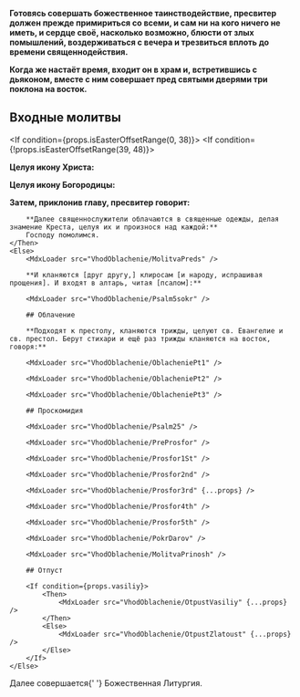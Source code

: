 

**Готовясь совершать божественное таинстводействие, пресвитер должен прежде примириться со всеми, и сам ни на кого ничего не иметь, и сердце своё, насколько возможно, блюсти от злых помышлений, воздерживаться с вечера и трезвиться вплоть до времени священнодействия.**

**Когда же настаёт время, входит он в храм и, встретившись с дьяконом, вместе с ним совершает пред святыми дверями три поклона на восток.**

## Входные молитвы

<MdxLoader src="VhodOblachenie/Vozglas" />

<If condition={props.isEasterOffsetRange(0, 38)}>
    <Then>
        <MdxLoader src="Shared/EasterTroparion3x" chitaetsa />
    </Then>
    <Else>
        <If condition={!props.isEasterOffsetRange(39, 48)}>
            <MdxLoader src="Shared/ParaklitChit" name="Д" />
        </If>
    </Else>
</If>

<MdxLoader src="Shared/STrisvatogo" name="Д" />

<MdxLoader src="Shared/PokaiannyeTrops" />

**Целуя икону Xpиста:**

<MdxLoader src="Shared/TropNerukObr" />

**Целуя икону Богоpодицы:**

<MdxLoader src="Shared/BlagoserdiyaIstochnik" />

**Затем, приклонив главу, пресвитер говорит:**

<If condition={props.lpod}>
    <Then>
        <MdxLoader src="VhodOblachenie/MolitvaPredsLpod" />

        **Далее священнослужители облачаются в священные одежды, делая знамение Креста, целуя их и произнося над каждой:**
        Господу помолимся.
    </Then>
    <Else>
        <MdxLoader src="VhodOblachenie/MolitvaPreds" />

        **И кланяются [друг другу,] клиросам [и народу, испрашивая прощения]. И входят в алтарь, читая [псалом]:**

        <MdxLoader src="VhodOblachenie/Psalm5sokr" />

        ## Облачение

        **Подxодят к пpестолу, кланяются тpижды, целуют св. Евангелие и св. пpестол. Беpут стиxаpи и ещё pаз тpижды кланяются на восток, говоpя:**

        <MdxLoader src="VhodOblachenie/OblacheniePt1" />

        <MdxLoader src="VhodOblachenie/OblacheniePt2" />

        <MdxLoader src="VhodOblachenie/OblacheniePt3" />
        
        ## Проскомидия
        
        <MdxLoader src="VhodOblachenie/Psalm25" />
        
        <MdxLoader src="VhodOblachenie/PreProsfor" />
        
        <MdxLoader src="VhodOblachenie/Prosfor1St" />
        
        <MdxLoader src="VhodOblachenie/Prosfor2nd" />
        
        <MdxLoader src="VhodOblachenie/Prosfor3rd" {...props} />
        
        <MdxLoader src="VhodOblachenie/Prosfor4th" />
        
        <MdxLoader src="VhodOblachenie/Prosfor5th" />
        
        <MdxLoader src="VhodOblachenie/PokrDarov" />
        
        <MdxLoader src="VhodOblachenie/MolitvaPrinosh" />
        
        ## Отпуст
        
        <If condition={props.vasiliy}>
            <Then>
                <MdxLoader src="VhodOblachenie/OtpustVasiliy" {...props} />
            </Then>
            <Else>
                <MdxLoader src="VhodOblachenie/OtpustZlatoust" {...props} />
            </Else>
        </If>
    </Else>

</If>

<Note>
    Далее совершается{' '}
    <Link style={{ textDecoration: 'underline' }} to={`/date/${props.date}/service/Литургия`}>
        Божественная Литургия.
    </Link>
</Note>
